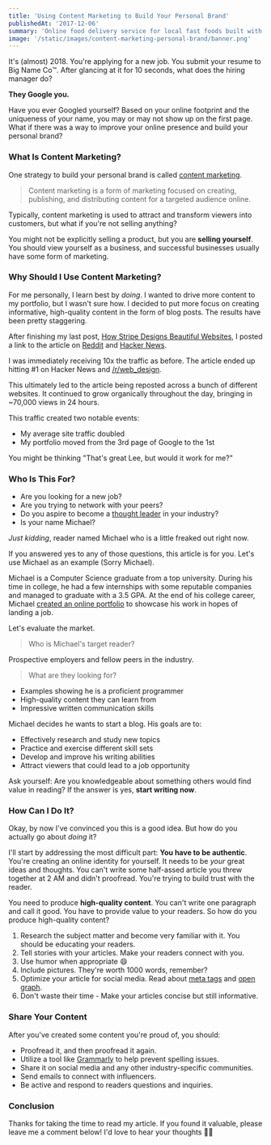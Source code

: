 ```yaml
---
title: 'Using Content Marketing to Build Your Personal Brand'
publishedAt: '2017-12-06'
summary: 'Online food delivery service for local fast foods built with React.js'
image: '/static/images/content-marketing-personal-brand/banner.png'
---
```


It's (almost) 2018. You're applying for a new job. You submit your resume to Big Name Co™️. After glancing at it for 10 seconds, what does the hiring manager do?

**They Google you.**

Have you ever Googled yourself? Based on your online footprint and the uniqueness of your name, you may or may not show up on the first page. What if there was a way to improve your online presence and build your personal brand?

### What Is Content Marketing?

One strategy to build your personal brand is called [content marketing](https://en.wikipedia.org/wiki/Content_marketing).

> Content marketing is a form of marketing focused on creating, publishing, and distributing content for a targeted audience online.

Typically, content marketing is used to attract and transform viewers into customers, but what if you're not selling anything?

You might not be explicitly selling a product, but you are **selling yourself**. You should view yourself as a business, and successful businesses usually have some form of marketing.

### Why Should I Use Content Marketing?

For me personally, I learn best by _doing_. I wanted to drive more content to my portfolio, but I wasn't sure how. I decided to put more focus on creating informative, high-quality content in the form of blog posts. The results have been pretty staggering.

After finishing my last post, [How Stripe Designs Beautiful Websites](/blog/how-stripe-designs-beautiful-websites), I posted a link to the article on [Reddit](https://www.reddit.com/) and [Hacker News](https://news.ycombinator.com/).

I was immediately receiving 10x the traffic as before. The article ended up hitting #1 on Hacker News and [/r/web_design](https://www.reddit.com/r/web_design/).

This ultimately led to the article being reposted across a bunch of different websites. It continued to grow organically throughout the day, bringing in ~70,000 views in 24 hours.

This traffic created two notable events:

- My average site traffic doubled
- My portfolio moved from the 3rd page of Google to the 1st

You might be thinking "That's great Lee, but would it work for me?"

### Who Is This For?

- Are you looking for a new job?
- Are you trying to network with your peers?
- Do you aspire to become a [thought leader](http://randsinrepose.com/dont-skip-this/) in your industry?
- Is your name Michael?

_Just kidding_, reader named Michael who is a little freaked out right now.

If you answered yes to any of those questions, this article is for you. Let's use Michael as an example (Sorry Michael).

Michael is a Computer Science graduate from a top university. During his time in college, he had a few internships with some reputable companies and managed to graduate with a 3.5 GPA. At the end of his college career, Michael [created an online portfolio](/blog/beginners-guide-to-the-programming-portfolio) to showcase his work in hopes of landing a job.

Let's evaluate the market.

> Who is Michael's target reader?

Prospective employers and fellow peers in the industry.

> What are they looking for?

- Examples showing he is a proficient programmer
- High-quality content they can learn from
- Impressive written communication skills

Michael decides he wants to start a blog. His goals are to:

- Effectively research and study new topics
- Practice and exercise different skill sets
- Develop and improve his writing abilities
- Attract viewers that could lead to a job opportunity

Ask yourself: Are you knowledgeable about something others would find value in reading? If the answer is yes, **start writing now**.

### How Can I Do It?

Okay, by now I've convinced you this is a good idea. But how do you actually go about _doing_ it?

I'll start by addressing the most difficult part: **You have to be authentic**. You're creating an online identity for yourself. It needs to be _your_ great ideas and thoughts. You can't write some half-assed article you threw together at 2 AM and didn't proofread. You're trying to build trust with the reader.

You need to produce **high-quality content**. You can't write one paragraph and call it good. You have to provide value to your readers. So how do you produce high-quality content?

1.  Research the subject matter and become very familiar with it. You should be educating your readers.
2.  Tell stories with your articles. Make your readers connect with you.
3.  Use humor when appropriate 😄
4.  Include pictures. They're worth 1000 words, remember?
5.  Optimize your article for social media. Read about [meta tags](http://www.wordstream.com/meta-tags) and [open graph](http://ogp.me/).
6.  Don't waste their time - Make your articles concise but still informative.

### Share Your Content

After you've created some content you're proud of, you should:

- Proofread it, and then proofread it again.
- Utilize a tool like [Grammarly](https://www.grammarly.com/) to help prevent spelling issues.
- Share it on social media and any other industry-specific communities.
- Send emails to connect with influencers.
- Be active and respond to readers questions and inquiries.

### Conclusion

Thanks for taking the time to read my article. If you found it valuable, please leave me a comment below! I'd love to hear your thoughts 👍🏼
